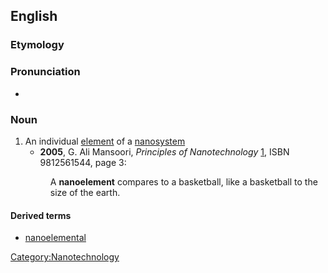==English==
===Etymology===

{{prefix|nano|element}}
===Pronunciation===

*{{IPA|nænoʊˈɛləmɪnt}}
===Noun===
{{en-noun}}

# An individual [[element]] of a [[nanosystem]]
#*'''2005''', G. Ali Mansoori, ''Principles of Nanotechnology'' [http://books.google.com/books?id=ALpdrIPKFnkC], ISBN 9812561544, page 3:
#:A '''nanoelement''' compares to a basketball, like a basketball to the size of the earth.

====Derived terms====
*[[nanoelemental]]

[[Category:Nanotechnology]]